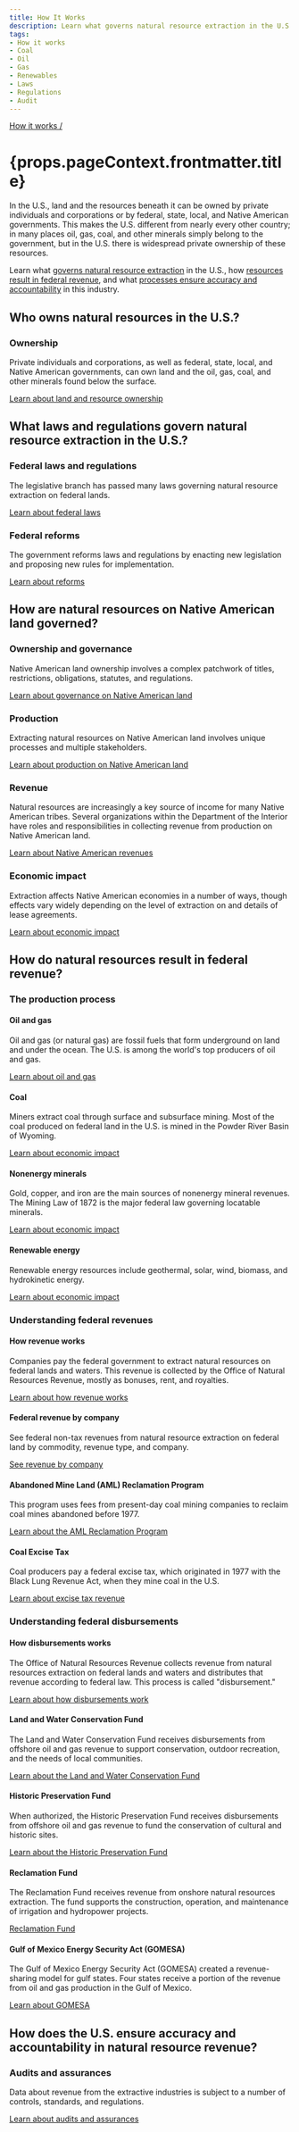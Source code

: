 ```yaml
---
title: How It Works
description: Learn what governs natural resource extraction in the U.S., how resources result in federal revenue, and what processes ensure accuracy and accountability in this industry.
tags:
- How it works
- Coal
- Oil
- Gas
- Renewables
- Laws
- Regulations
- Audit
---
```


[How it works /](/how-it-works/)

<h1>{props.pageContext.frontmatter.title}</h1>

In the U.S., land and the resources beneath it can be owned by private individuals and corporations or by federal, state, local, and Native American governments. This makes the U.S. different from nearly every other country; in many places oil, gas, coal, and other minerals simply belong to the government, but in the U.S. there is widespread private ownership of these resources.

Learn what [governs natural resource extraction](#laws) in the U.S., how [resources result in federal revenue](#resources_process), and what [processes ensure accuracy and accountability](#accounting) in this industry.

## Who owns natural resources in the U.S.?

### Ownership
Private individuals and corporations, as well as federal, state, local, and Native American governments, can own land and the oil, gas, coal, and other minerals found below the surface.

[Learn about land and resource ownership](/how-it-works/ownership/)

## What laws and regulations govern natural resource extraction in the U.S.?

### Federal laws and regulations
The legislative branch has passed many laws governing natural resource extraction on federal lands.

[Learn about federal laws](/how-it-works/federal-laws/)

### Federal reforms
The government reforms laws and regulations by enacting new legislation and proposing new rules for implementation.

[Learn about reforms](/how-it-works/federal-reforms/)

## How are natural resources on Native American land governed?

### Ownership and governance
Native American land ownership involves a complex patchwork of titles, restrictions, obligations, statutes, and regulations.

[Learn about governance on Native American land](/how-it-works/tribal-ownership-and-governance/)

### Production
Extracting natural resources on Native American land involves unique processes and multiple stakeholders.

[Learn about production on Native American land](/how-it-works/tribal-production/)

### Revenue
Natural resources are increasingly a key source of income for many Native American tribes. Several organizations within the Department of the Interior have roles and responsibilities in collecting revenue from production on Native American land.

[Learn about Native American revenues](/how-it-works/tribal-revenue/)

### Economic impact
Extraction affects Native American economies in a number of ways, though effects vary widely depending on the level of extraction on and details of lease agreements.

[Learn about economic impact](/how-it-works/tribal-economic-impact/)

## How do natural resources result in federal revenue?

### The production process

#### Oil and gas
Oil and gas (or natural gas) are fossil fuels that form underground on land and under the ocean. The U.S. is among the world's top producers of oil and gas.

[Learn about oil and gas](/how-it-works/offshore-oil-gas)

#### Coal
Miners extract coal through surface and subsurface mining. Most of the coal produced on federal land in the U.S. is mined in the Powder River Basin of Wyoming.

[Learn about economic impact](/how-it-works/coal)

#### Nonenergy minerals
Gold, copper, and iron are the main sources of nonenergy mineral revenues. The Mining Law of 1872 is the major federal law governing locatable minerals.

[Learn about economic impact](/how-it-works/minerals)

#### Renewable energy
Renewable energy resources include geothermal, solar, wind, biomass, and hydrokinetic energy.

[Learn about economic impact](/how-it-works/onshore-renewables)

### Understanding federal revenues

#### How revenue works
Companies pay the federal government to extract natural resources on federal lands and waters. This revenue is collected by the Office of Natural Resources Revenue, mostly as <GlossaryTerm termKey="bonus">bonuses</GlossaryTerm>, <GlossaryTerm>rent</GlossaryTerm>, and <GlossaryTerm termKey="royalty">royalties</GlossaryTerm>.

[Learn about how revenue works](/how-it-works/revenues)

#### Federal revenue by company
See federal non-tax revenues from natural resource extraction on federal land by commodity, revenue type, and company.

[See revenue by company](/how-it-works/federal-revenue-by-company)

#### Abandoned Mine Land (AML) Reclamation Program
This program uses fees from present-day coal mining companies to reclaim coal mines abandoned before 1977.

[Learn about the AML Reclamation Program](/how-it-works/aml-reclamation-program)

#### Coal Excise Tax
Coal producers pay a federal excise tax, which originated in 1977 with the Black Lung Revenue Act, when they mine coal in the U.S.

[Learn about excise tax revenue](/how-it-works/coal-excise-tax)

### Understanding federal disbursements

#### How disbursements works
The Office of Natural Resources Revenue collects revenue from natural resources extraction on federal lands and waters and distributes that revenue according to federal law. This process is called "disbursement."

[Learn about how disbursements work](/how-it-works/disbursements)

#### Land and Water Conservation Fund
The Land and Water Conservation Fund receives disbursements from offshore oil and gas revenue to support conservation, outdoor recreation, and the needs of local communities.

[Learn about the Land and Water Conservation Fund](/how-it-works/lwcf)

#### Historic Preservation Fund
When <GlossaryTerm termKey="authorization">authorized</GlossaryTerm>, the Historic Preservation Fund receives disbursements from offshore oil and gas revenue to fund the conservation of cultural and historic sites.

[Learn about the Historic Preservation Fund](/how-it-works/hpf)

#### Reclamation Fund
The Reclamation Fund receives revenue from onshore natural resources extraction. The fund supports the construction, operation, and maintenance of irrigation and hydropower projects.

[Reclamation Fund](/how-it-works/reclamation)

#### Gulf of Mexico Energy Security Act (GOMESA)
The Gulf of Mexico Energy Security Act (GOMESA) created a revenue-sharing model for gulf states. Four states receive a portion of the revenue from oil and gas production in the Gulf of Mexico.

[Learn about GOMESA](/how-it-works/gomesa)

## How does the U.S. ensure accuracy and accountability in natural resource revenue?

### Audits and assurances
Data about revenue from the extractive industries is subject to a number of controls, standards, and regulations.

[Learn about audits and assurances](/how-it-works/audits-and-assurances)